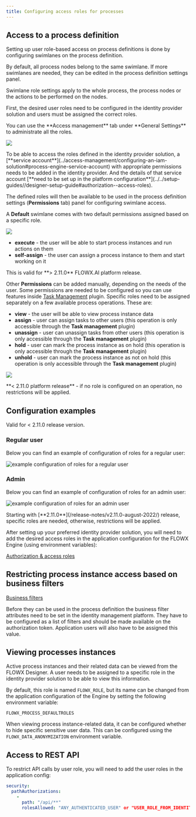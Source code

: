 ```yaml
---
title: Configuring access roles for processes
---
```


## Access to a process definition

Setting up user role-based access on process definitions is done by configuring swimlanes on the process definition.

<Card title="Swimlanes" href="../../docs/platform-deep-dive/user-roles-management/swimlanes" icon="file">
</Card>

By default, all process nodes belong to the same swimlane. If more swimlanes are needed, they can be edited in the process definition settings panel.

Swimlane role settings apply to the whole process, the process nodes or the actions to be performed on the nodes.

First, the desired user roles need to be configured in the identity provider solution and users must be assigned the correct roles.

<Tip>
You can use the **Access management** tab under **General Settings** to administrate all the roles.

![](https://s3.eu-west-1.amazonaws.com/docx.flowx.ai/platform-deep-dive/access_management_roles.png)

</Tip>

<Info>
To be able to access the roles defined in the identity provider solution, a [**service account**](../access-management/configuring-an-iam-solution#process-engine-service-account) with appropriate permissions needs to be added in the identity provider. And the details of that service account [**need to be set up in the platform configuration**](../../setup-guides//designer-setup-guide#authorization--access-roles).
</Info>


The defined roles will then be available to be used in the process definition settings (**Permissions** tab) panel for configuring swimlane access.

A **Default** swimlane comes with two default permissions assigned based on a specific role.

![](https://s3.eu-west-1.amazonaws.com/docx.flowx.ai/platform-deep-dive/swimlane_default_roles.png)

* **execute** - the user will be able to start process instances and run actions on them
* **self-assign** - the user can assign a process instance to them and start working on it

<Info>
This is valid for **> 2.11.0** FLOWX.AI platform release.
</Info>

Other **Permissions** can be added manually, depending on the needs of the user. Some permissions are needed to be configured so you can use features inside [Task Management](../../docs/platform-deep-dive/plugins/custom-plugins/task-management/task-management-overview) plugin. Specific roles need to be assigned separately on a few available process operations. These are:

* **view** - the user will be able to view process instance data
* **assign** - user can assign tasks to other users (this operation is only accessible through the **Task management** plugin)
* **unassign** - user can unassign tasks from other users (this operation is only accessible through the **Task management** plugin)
* **hold** - user can mark the process instance as on hold (this operation is only accessible through the **Task management** plugin)
* **unhold** - user can mark the process instance as not on hold (this operation is only accessible through the **Task management** plugin)

![](https://s3.eu-west-1.amazonaws.com/docx.flowx.ai/platform-deep-dive/process_permissions.png)

<Warning>
**< 2.11.0 platform release** - if no role is configured on an operation, no restrictions will be applied.
</Warning>

## Configuration examples 

<Info>
Valid for < 2.11.0 release version.
</Info>

### Regular user

Below you can find an example of configuration of roles for a regular user:

![example configuration of roles for a regular user](https://s3.eu-west-1.amazonaws.com/docx.flowx.ai/platform-deep-dive/regular_user_roles.png)

### Admin

Below you can find an example of configuration of roles for an admin user:

![example configuration of roles for an admin user](https://s3.eu-west-1.amazonaws.com/docx.flowx.ai/platform-deep-dive/admin_user_roles.png)

<Warning>
Starting with [**2.11.0**](/release-notes/v2.11.0-august-2022/) release, specific roles are needed, otherwise, restrictions will be applied.
</Warning>

After setting up your preferred identity provider solution, you will need to add the desired access roles in the application configuration for the FLOWX Engine (using environment variables):

[Authorization & access roles](./engine-setup#authorization-and-access-roles)

## Restricting process instance access based on business filters


[Business filters](../../docs/platform-deep-dive/user-roles-management/business-filters)

Before they can be used in the process definition the business filter attributes need to be set in the identity management platform. They have to be configured as a list of filters and should be made available on the authorization token. Application users will also have to be assigned this value.

## Viewing processes instances

Active process instances and their related data can be viewed from the FLOWX Designer. A user needs to be assigned to a specific role in the identity provider solution to be able to view this information.

By default, this role is named `FLOWX_ROLE`, but its name can be changed from the application configuration of the Engine by setting the following environment variable:

`FLOWX_PROCESS_DEFAULTROLES`

When viewing process instance-related data, it can be configured whether to hide specific sensitive user data. This can be configured using the `FLOWX_DATA_ANONYMIZATION` environment variable.

## Access to REST API

To restrict API calls by user role, you will need to add the user roles in the application config:

```yaml
security:
  pathAuthorizations:
    -
      path: "/api/**"
      rolesAllowed: "ANY_AUTHENTICATED_USER" or "USER_ROLE_FROM_IDENTITY_PROVIDER"
```